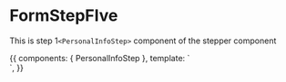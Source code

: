 <!-- FormStepFIve.stories.mdx -->



<Meta
  title="Public/Components/Form Steppers/Form Steps/PersonalInfoStep"
  component={PersonalInfoStep}
  decorators={[withKnobs]}
/>

# FormStepFIve

This is step 1`<PersonalInfoStep>` component of the stepper component

<Props of={PersonalInfoStep} />

<Canvas>
  <Story
    name="Primary"
    height="400px"
  >
    {{
      components: { PersonalInfoStep },
      template: `<div> <PersonalInfoStep /> </div>`,
    }}
  </Story>
</Canvas>
